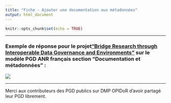 ```yaml
---
title: "Fiche - Ajouter une documentation aux métadonnées"
output: html_document
---
```


```r
knitr::opts_chunk$set(echo = TRUE)
```

------------------------------------------------------------------------

### **Exemple de réponse pour le projet["Bridge Research through Interoperable Data Governance and Environments"](https://dmp.opidor.fr/plans/10339/export.pdf)** **sur le modèle PGD ANR français section "Documentation et métadonnées" :**

![](images/documentation%20et%20me%CC%81tadonne%CC%81es.png)

------------------------------------------------------------------------

Merci aux contributeurs des PGD publics sur DMP OPIDoR d'avoir partagé leur PGD librement.

